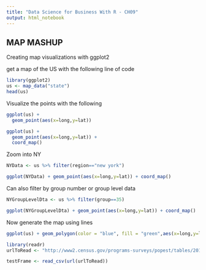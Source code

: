 ```yaml
---
title: "Data Science for Business With R - CH09"
output: html_notebook
---
```


## MAP MASHUP

Creating map visualizations with ggplot2

get a map of the US with the following line of code

```r
library(ggplot2)
us <- map_data("state")
head(us)
```
Visualize the points with the following

```r
ggplot(us) + 
  geom_point(aes(x=long,y=lat))
```

```r
ggplot(us) + 
  geom_point(aes(x=long,y=lat)) +
  coord_map()
```

Zoom into NY

```r
NYData <- us %>% filter(region=="new york")

ggplot(NYData) + geom_point(aes(x=long,y=lat)) + coord_map()
```

Can also filter by group number or group level data

```r
NYGroupLevelDta <- us %>% filter(group==35)

ggplot(NYGroupLevelDta) + geom_point(aes(x=long,y=lat)) + coord_map()
```
Now generate the map using lines

```r
ggplot(us) + geom_polygon(color = "blue", fill = "green",aes(x=long,y=lat,group=group))
```


```r
library(readr)
urlToRead <- "http://www2.census.gov/programs-surveys/popest/tables/2010-2011/state/totals/nst-est2011-01.csv"

testFrame <- read_csv(url(urlToRead))

```

